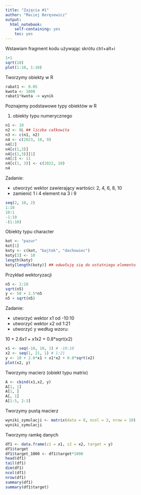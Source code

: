 ```yaml
---
title: "Zajęcia #1"
author: "Maciej Beręsewicz"
output: 
  html_notebook:
    self-containing: yes
    toc: yes
---
```


Wstawiam fragment kodu używając skrótu ctrl+alt+i

```r
1+1
sqrt(10)
plot(1:10, 1:10)
```

Tworzymy obiekty w R

```r
rabat1 <- 0.05
kwota <- 1000
rabat1*kwota -> wynik
```

Poznajemy podstawowe typy obiektów w R

1. obiekty typu numerycznego

```r
n1 <- 10
n2 <- 8L ## liczba całkowita
n3 <- c(n1, n2)
n4 <- c(2023, 10, 9)
n4[2]
n4[c(1,3)]
n4[c(1,3)][1]
n4[2] <- 11
n4[c(1, 3)] <- c(2022, 10)
n4
```

Zadanie:

+ utworzyć wektor zawierający wartości: 2, 4, 6, 8, 10
+ zamienić 1 i 4 element na 3 i 9

```r
seq(2, 10, 2)
1:10
10:1
-1:10
-(1:10)
```

Obiekty typu character

```r
kot <- "pazur"
kot[1]
koty <- c(kot, "bajtek", "dachowiec")
koty[3] <- 10
length(koty)
koty[length(koty)] ## odwołuję się do ostatniego elementu
```
Przykład wektoryzacji

```r
n5 <- 1:10
sqrt(n5)
y <- 50 + 2.5*n5
n5 + sqrt(n5)
```

Zadanie:

- utworzyć wektor x1 od -10:10
- utworzyć wektor x2 od 1:21
- utworzyć y według wzoru:

10 + 2.6*x1 + x1*x2 + 0.8*sqrt(x2)

```r
x1 <- seq(-10, 10, 1) # -10:10
x2 <- seq(1, 21, 1) # 1:21
y <- 10 + 2.6*x1 + x1*x2 + 0.8*sqrt(x2)
plot(x2, y)
```


Tworzymy macierz (obiekt typu matrix)

```r
A <- cbind(x1,x2, y)
A[1, 1]
A[1, ]
A[, 1]
A[1:5, 2:3]
```

Tworzymy pustą macierz

```r
wyniki_symulacji <- matrix(data = 0, ncol = 3, nrow = 10)
wyniki_symulacji
```
Tworzymy ramkę danych

```r
df1 <- data.frame(z1 = x1, z2 = x2, target = y)
df1$target
df1$target_1000 <- df1$target*1000
head(df1)
tail(df1)
dim(df1)
ncol(df1)
nrow(df1)
summary(df1)
summary(df1$target)
```




